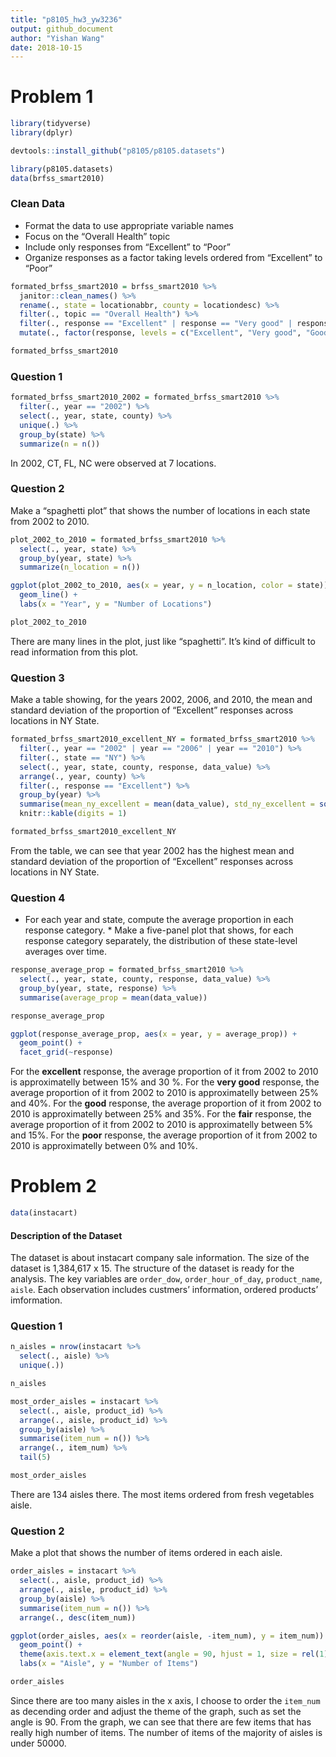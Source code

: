 ```yaml
---
title: "p8105_hw3_yw3236"
output: github_document
author: "Yishan Wang"
date: 2018-10-15
---
```


# Problem 1

```r
library(tidyverse)
library(dplyr)
```

```r
devtools::install_github("p8105/p8105.datasets")
```

```r
library(p8105.datasets)
data(brfss_smart2010) 
```

### Clean Data

* Format the data to use appropriate variable names
* Focus on the “Overall Health” topic
* Include only responses from “Excellent” to “Poor”
* Organize responses as a factor taking levels ordered from “Excellent” to “Poor”

```r
formated_brfss_smart2010 = brfss_smart2010 %>%
  janitor::clean_names() %>%
  rename(., state = locationabbr, county = locationdesc) %>%
  filter(., topic == "Overall Health") %>%
  filter(., response == "Excellent" | response == "Very good" | response == "Good" | response == "Fair" | response == "Poor") %>%
  mutate(., factor(response, levels = c("Excellent", "Very good", "Good", "Fair", "Poor")))

formated_brfss_smart2010
```

### Question 1

```r
formated_brfss_smart2010_2002 = formated_brfss_smart2010 %>%
  filter(., year == "2002") %>%
  select(., year, state, county) %>%
  unique(.) %>%
  group_by(state) %>%
  summarize(n = n())
```

In 2002, CT, FL, NC were observed at 7 locations.

### Question 2

Make a “spaghetti plot” that shows the number of locations in each state from 2002 to 2010.

```r
plot_2002_to_2010 = formated_brfss_smart2010 %>%
  select(., year, state) %>%
  group_by(year, state) %>%
  summarize(n_location = n())

ggplot(plot_2002_to_2010, aes(x = year, y = n_location, color = state)) +
  geom_line() +
  labs(x = "Year", y = "Number of Locations")

plot_2002_to_2010
```

There are many lines in the plot, just like "spaghetti". It's kind of difficult to read information from this plot.

### Question 3

Make a table showing, for the years 2002, 2006, and 2010, the mean and standard deviation of the proportion of “Excellent” responses across locations in NY State.

```r
formated_brfss_smart2010_excellent_NY = formated_brfss_smart2010 %>%
  filter(., year == "2002" | year == "2006" | year == "2010") %>%
  filter(., state == "NY") %>%
  select(., year, state, county, response, data_value) %>%
  arrange(., year, county) %>%
  filter(., response == "Excellent") %>%
  group_by(year) %>%
  summarise(mean_ny_excellent = mean(data_value), std_ny_excellent = sqrt(var(data_value))) %>%
  knitr::kable(digits = 1) 

formated_brfss_smart2010_excellent_NY
```

From the table, we can see that year 2002 has the highest mean and standard deviation of the proportion of “Excellent” responses across locations in NY State.

### Question 4

* For each year and state, compute the average proportion in each response category. * Make a five-panel plot that shows, for each response category separately, the distribution of these state-level averages over time.

```r
response_average_prop = formated_brfss_smart2010 %>%
  select(., year, state, county, response, data_value) %>%
  group_by(year, state, response) %>%
  summarise(average_prop = mean(data_value))

response_average_prop

ggplot(response_average_prop, aes(x = year, y = average_prop)) +
  geom_point() +
  facet_grid(~response)
```

For the **excellent** response, the average proportion of it from 2002 to 2010 is approximatelly between 15% and 30 %. For the **very good** response, the average proportion of it from 2002 to 2010 is approximatelly between 25% and 40%. For the **good** response, the average proportion of it from 2002 to 2010 is approximatelly between 25% and 35%. For the **fair** response, the average proportion of it from 2002 to 2010 is approximatelly between 5% and 15%. For the **poor** response, the average proportion of it from 2002 to 2010 is approximatelly between 0% and 10%.

# Problem 2

```r
data(instacart)
```

#### Description of the Dataset

The dataset is about instacart company sale information. The size of the dataset is 1,384,617 x 15. The structure of the dataset is ready for the analysis. The key variables are `order_dow`, `order_hour_of_day`, `product_name`, `aisle`. Each observation includes custmers' information, ordered products' imformation. 

### Question 1

```r
n_aisles = nrow(instacart %>%
  select(., aisle) %>%
  unique(.))

n_aisles

most_order_aisles = instacart %>%
  select(., aisle, product_id) %>%
  arrange(., aisle, product_id) %>%
  group_by(aisle) %>%
  summarise(item_num = n()) %>%
  arrange(., item_num) %>%
  tail(5)

most_order_aisles
```

There are 134 aisles there. The most items ordered from fresh vegetables aisle.

### Question 2

Make a plot that shows the number of items ordered in each aisle.

```r
order_aisles = instacart %>%
  select(., aisle, product_id) %>%
  arrange(., aisle, product_id) %>%
  group_by(aisle) %>%
  summarise(item_num = n()) %>%
  arrange(., desc(item_num))

ggplot(order_aisles, aes(x = reorder(aisle, -item_num), y = item_num)) +  
  geom_point() +
  theme(axis.text.x = element_text(angle = 90, hjust = 1, size = rel(1))) +
  labs(x = "Aisle", y = "Number of Items")

order_aisles
```

Since there are too many aisles in the x axis, I choose to order the `item_num` as decending order and adjust the theme of the graph, such as set the angle is 90. From the graph, we can see that there are few items that has really high number of items. The number of items of the majority of aisles is under 50000. 